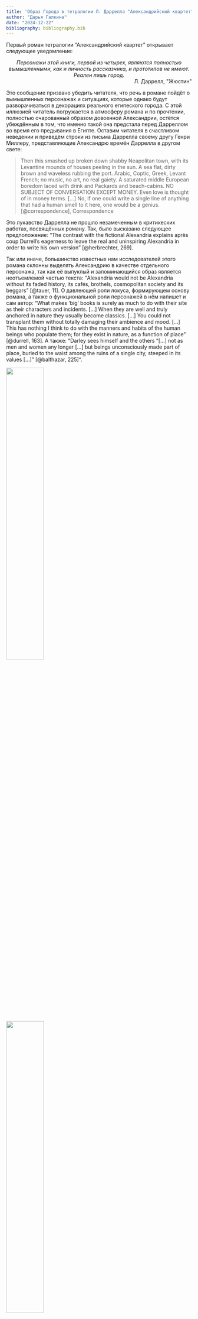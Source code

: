 ```yaml
---
title: 'Образ Города в тетралогии Л. Даррелла "Александрийский квартет"'
author: "Дарья Галкина"
date: "2024-12-22"
bibliography: bibliography.bib
---
```

Первый роман тетралогии "Александрийский квартет" открывает следующее уведомление:
```{=html}
<i>
<div style="text-align: center;">
Персонажи этой книги, первой из четырех, 
являются полностью вымышленными, 
как и личность рассказчика, и прототипов не имеют. 
Реален лишь город.
</div>
</i>
<div style="text-align: right;">
Л. Даррелл, "Жюстин"
</div>
```


Это сообщение призвано убедить читателя, что речь в романе пойдёт о вымышленных персонажах и ситуациях, которые однако будут разворачиваться в декорациях реального египеского города. С этой иллюзией читатель погружается в атмосферу романа и по прочтении, полностью очарованный образом довоенной Александрии, остётся убеждённым в том, что именно такой она предстала перед Дарреллом во время его предывания в Египте. Оставим читателя в счастливом неведении и приведём строки из письма Даррелла своему другу Генри Миллеру, представляющие Александрю времён Даррелла в другом свете:

>Then this smashed up broken down shabby Neapolitan town, with its 
Levantine mounds of houses peeling in the sun. A sea flat, dirty brown 
and waveless rubbing the port. Arabic, Coptic, Greek, Levant French; 
no music, no art, no real gaiety. A saturated middle European boredom 
laced with drink and Packards and beach-cabins. NO SUBJECT OF 
CONVERSATION EXCEPT MONEY. Even love is thought of in money 
terms. […] No, if one could write a single line of anything that had a 
human smell to it here, one would be a genius. 
>[@correspondence], Correspondence

Это лукавство Даррелла не прошло незамеченным в критикеских работах, посвящённых роману. Так, было высказано следующее предположение: "The contrast with the fictional Alexandria explains après coup Durrell’s eagerness to leave the real and uninspiring Alexandria in order to write his own version" [@herbrechter, 269]. 

Так или иначе, большинство известных нам исследователей этого романа склонны выделять Александрию в качестве отдельного персонажа, так как её выпуклый и запоминающийся образ является неотъемлемой частью текста: "Alexandria would not be Alexandria without its faded history, its cafés, brothels, cosmopolitan society and its beggars" [@tauer, 11]. О давлеющей роли локуса, формирующем основу романа, а также о функциональной роли персонажей в нём напишет и сам автор: "What makes ‘big’ books is surely as much to do with their site as their characters and incidents. […] When they are well and truly anchored in nature they usually become classics. […] You could not transplant them without totally damaging their ambience and mood. […] This has nothing I think to do with the manners and habits of the human beings who populate them; for they exist in nature, as a function of place" [@durrell, 163]. А также: "Darley sees himself and the others “[…] not as men and women any longer […] but beings unconsciously made part of place, buried to the waist among the ruins of a single city, steeped in its values […]” [@balthazar, 225]".

::: {layout-ncol="2"}
![](https://i.pinimg.com/originals/a3/b3/bc/a3b3bc96dfe45f9b6e34495eae2dbf80.jpg){width="45%"}

![](https://i.pinimg.com/736x/d5/b3/c4/d5b3c4c3c2c729f4ba838d02d74ea1db.jpg){width="45%"}
:::


# Дизайн исследования

В этой связи мне стало интересно опробовать количественные методы анализа текста на материале этого романа и рассмотреть образ Александрии через призму векторизованного контекстуального окружения слов, которые могут быть связаны с образом города. 

Оговорюсь, что данное исследование не призвано открыть новую страницу в богатой истории трактовки романа. На мой взгляд, система образов - один из наиболее трудно формализуемых элементов художественного текста, поэтому её анализ остаётся прерогативой близкого чтения. Тем не менее, в данной работе предпринята попытка количественного анализа текста, в рамках которой я надеюсь прокомментировать некоторые из традиционных положений, выдвигаемых литературоведами в отношении образа города, а также оценить потенциал метода точной взаимной информации для изучения образной системы художественного текста.

В рамках данной работы предлагается разделить текст на контекстные окна, которые будут отражать информацию о совместной встречаемости слов, а затем посчитать меру взаимной информации между словами, которая позволит определить, в каких словах автор обычно описывает Александрию. 

# Ход работы

## Подготовка данных

Материалом для работы послужила электронная копия романа (любезно предоставленная мне переводчиком для исследовательских целей), так как опубликованный после редакторских правок текст не доступен в открытом доступе и защищён авторским правом. Книги хранятся в формате ".docx" и, как показала пробная лемматизация, не нуждаются в глубокой очистке. Однако для приведения данных к опрятному формату унифицируем кавычки, избавимся от упоминаний автора и названия книги, а также примечаний переводчика.

```r
library(readtext)
library(tidyverse)
library(tidytext)
library(udpipe)
library(widyr)

file_paths <- c("Justine.docx", "Balthazar.docx", 
                "Mountolive.docx","Clea.docx")
names <- gsub(pattern = "\\.docx$", replacement = "", x = file_paths)

texts <- list()
for (doc in file_paths) {
  texts[[doc]] <- readtext(doc)$text
}


all_books <- tibble(
  Книга = names[], 
  Текст = unlist(texts))

unify_quotes <- function(text) {
  text <- str_replace_all(text, "[\u201C\u201D\u2018\u2019\u00AB\u00BB\"]", "\"")
  return(text)
}

delete_footnotes <- function(text) {
  text <- str_replace_all(text, "(?s)(?i)Примечания.*$", "")
  return(text)
}

delete_novel_info <- function(text) {
  text <- str_replace_all (text, "(?i)(Лоренс Даррелл|Жюстин|Бальтазар|Маунтолив|Клеа|Александрийский квартет)", "")
  return(text)
}

all_books <- all_books |>
  mutate(Текст = unify_quotes(Текст)) |>
  mutate(Текст = delete_footnotes(Текст)) |>
  mutate(Текст = delete_novel_info(Текст))
```
## Лемматизация

Аннотируем все тексты при помощи модели "syntagrus" и сохраним некоторые знаменательные части речи, которые будут действительно информативны при анализе контекстуально близких слов. Конечно, такое решение будет означать, что при дальнейшем делении текста "окна" не будут строго равны по величине (в каких-то фрагментах оригинального текста, несомненно, будет больше или меньше служебных частей речи). Однако такое решение, несомненно, предпочтительнее, чем полный отказ от лемматизации.

Кроме того, необходимо оговориться, что лемматизация снимает местоименную анафору, а значит поиск слов, связанных с городом, не будет принимать во внимание местоимения, к ним относящиеся. Конечно, в лемматизированном датасете хранится информация о вершинах, к которым относятся местоимения (в границах одного предложения), но отслеживание таких связей составляет отдельный предмет исследования. В оправдание игнорирования этого аспекта в данной работе заметим, что расстояние между главным словом и относящимся к нему местоимением обычно не превышает 1-2 предложений и будет компенсировано величиной окна.
```r
invisible({
  udpipe_download_model(language = "russian-syntagrus")
})

```
```r
syntagrus <- udpipe_load_model(file = "russian-syntagrus-ud-2.5-191206.udpipe")
annotated <- udpipe_annotate(syntagrus, all_books$Текст, Книга =  all_books$Книга)
annotated_tb <- as_tibble(annotated)

notion_words <- annotated_tb |>
  filter (upos %in% c("NOUN", "VERB", "ADJ", "PROPN")) 

nested <- notion_words |>
  select (doc_id, lemma) |>
  nest (lemmas = c(lemma)) 
```
## Оценка точечной взаимной информации

Разделим романы на контекстные окна фиксированной величины. Я проводила эксперименты с разными размерами окон и остановилась на 15-ти словах как аналоге развёрнутой фразы/небольшого абзаца, в рамках которой можно говорить о контекстуальных взаимосвязях. 

Сначала применим алгоритм к первому роману тетралогии, к "Жюстин", а затем повторим то же самое для остальных книг и проанализируем результаты. Вычислим PPMI, чтобы избавиться от отрицательных значений PMI (они свидетельствуют о том, что вероятность встретить два слова в контексте выше, чем вероятность встретить их по отдельности; такие выводы требуют проверки на большом корпусе, поэтому плохо интерпретируемы в рамках текущей работы).

Затем сделам матрицу менее разреженной при помощи сингулярного разложения матрицы (SVD).
```r
slide_windows <- function(tbl, window_size) {
  skipgrams <- slider::slide(
    tbl, 
    ~.x, 
    .after = window_size - 1, 
    .step = 1, 
    .complete = TRUE
  )
  
  safe_mutate <- safely(mutate)
  
  out <- map2(skipgrams,
              1:length(skipgrams),
              ~ safe_mutate(.x, window_id = .y))
  
  out |> 
    transpose() |> 
    pluck("result") |> 
    compact() |> 
    bind_rows()
}

windowed_Justine <- nested |> 
  filter (doc_id == "doc1") |>
  mutate(lemmas = map(lemmas, slide_windows, 20L)) |> 
  unnest(lemmas) |>
  select (- doc_id)

pmi_tbl_Justine <- windowed_Justine  |> 
  pairwise_pmi(lemma, window_id) 

ppmi_tbl_Justine <- pmi_tbl_Justine |> 
  mutate(ppmi = case_when(pmi < 0 ~ 0, .default = pmi))

word_emb_Justine <- ppmi_tbl_Justine |> 
  widely_svd(item1, item2, ppmi,
             weight_d = FALSE, nv = 100) |> 
  rename(word = item1)
```
# Поиск ближайших по контексту слов

Для начала необходимо определиться, по каким словам стоит совершать поиск. Опытным путём выяснилось, что слова "Александрия" и "город", как и ожидалось, довольно частотны и показательны. В некоторых книгах также иллюстративен был поиск контекста к слову "улица" - место действия большинства сцен романа. Были также предприняты попытки искать контекстуально близкие слова к леммам "тротуар" и "минарет" (landmark александрийского пейзажа), но результаты не были достаточно информативны.

## "Жюстин"

```r
nearest_neighbors <- function(df, feat, doc=F) {
  inner_f <- function() {
    widely(
      ~ {
        y <- .[rep(feat, nrow(.)), ]
        res <- rowSums(. * y) / 
          (sqrt(rowSums(. ^ 2)) * sqrt(sum(.[feat, ] ^ 2)))
        
        matrix(res, ncol = 1, dimnames = list(x = names(res)))
      },
      sort = TRUE
    )}
  if (doc) {
    df |> inner_f()(doc, dimension, value) }
  else {
    df |> inner_f()(word, dimension, value)
  } |> 
    select(-item2)
}

word_emb_Justine |> 
  nearest_neighbors ("город")
word_emb_Justine |> 
  nearest_neighbors ("Александрия")
word_emb_Justine |> 
  nearest_neighbors ("Город")
word_emb_Justine |> 
  nearest_neighbors ("улица")

```
Проанализируем контекстуально близкие к искомым слова. Заметим, что в результатах присутствует много ошибок лемматизации, которые объясняются богатым барочным языком романа с вкраплениями низкоупотребительной лексики, а также наличием реалий и большого количества имён собственных. Однако ошибки лемматизации не препятствуют анализу текста, так как в большинстве случаев можно реконструировать правильную лемму.

Рассмотрим, из каких компонент вырисовывается образ города. Слова "размалёванный" ("размалеванных хибарок местных шлюх"), "нищий" и "Мелисса" (возлюбленная рассказчика, проститутка) создают впечатление развращённого и дешёвого места, "уличной" Александрии, города доступной любви. Об этом аспекте романа пишет [@tauer, 6]: "Durrell’s dwelling on sex in the four novels". Этому чувству "низкого" также созвучен эпизод книги, где упоминается слово "красить": "Но потом еще несколько дней глина на улице была пропитана его кровью [разезанного на улице верблюда] и красила красным наши босые ноги", а также слова "спекаться" и "сладковатый" (слова, оставляющие тягостное впечатление): "Улица из спекшейся, со сладковатым запахом глины, размякшей под дождем, но не мокрой".

Другое наблюдение [@tauer, 6], космополитизм города ("In the four novels we are pre predominantly in contact with the cosmopolitan society of the city"), также подтверждается результатами векторизации: в этой книге встречается слово "сирийка", которое впишется в ряд других национальностей и религий, обнаруженных при анализе других романов тетралогии.

Упоминание Антония и "поэта" поднимает отдельный смысловой пласт романа. Речь идёт о К. Кавафисе, "старом поэте", как он назван в книге, стихи которого прямо или косвенно цитируются к тексте. Даррелл читал по-гречески и мог по достоинству оценить творчество поэта, кроме того, как пишет [@katope, 125-126], его восприятие города было созвучно поэзии Кавафиса: “It is not surprising that Durrell turned to Cavafy's poetry to enrich his Quartet; during his years in Alexandria, his state of mind in the atmosphere of the city was such that he must have felt an affinity with the Greek poet”. Среди упомянутых в тексте стихотворений поэта - *"Покидает Дионис Антония"* (ориг. *"Ἀπολείπειν ὁ θεὸς Ἀντώνιον"*) об осаде Александрии Октавианом. Согласно Плутарху, Антоний услышал звуки оркеста в ночь перед осадой, которые означали, что его покровитель Дионис покидает его и что Антонию нужно готовиться к расставанию с Александрией: "κι αποχαιρέτα την, την Αλεξάνδρεια που χάνεις". Другое стихотворение Кавафиса, фигурирующее в тексте - «Город» - наоборот, говорит о невозможности героя сбежать из-под власти города. Упоминание великого греческого поэта, прочно укоренённого в александрийской культуре, и его стихов, описывающих город, довлеющий над судьбой персонажа, оказывается для Даррелла важным инструментом в формировании образа Александрии. 

Не менее важным видится упоминание "мелодии" ("мелодия оркестра"), которая задаёт мотив карнавальности и характеризует Александрию как пространство праздника. Эта компонента получит своё развитие и в других книгах тетралогии.

Стоит также пояснить слова "платонический", "посредник", "ботанический" и "козёл". Как ни странно, они характеризуют одного персонажа: "Бальтазар — его [города] платонический *daimon*, посредник между его божествами и его людьми". Этот герой напоминает рассказчику "ботанического козла", "Пана" с "козлиными глазами". Бальтазар - несомненно, ключ к пониманию образа города, его "демон", поэтому их совместное упоминание вполне объяснимо.

Также среди ближайших соседей искомых слов встречаются упоминания кафе «Аль Актар» - фигуранта большого количества эпизодов романа, игры "триктрак", репрезентующей сцены аристократичной жизни богатых александрийцев, и Мнемджяна - персонажа, которого рассказчик называет "архивом города".


## "Бальтазар"

```r
word_emb_Balthazar <- nested |> 
  filter (doc_id == "doc2") |>
  mutate(lemmas = map(lemmas, slide_windows, 15L)) |> 
  unnest(lemmas) |>
  select (- doc_id) |> 
  pairwise_pmi(lemma, window_id)|> 
  mutate(ppmi = case_when(pmi < 0 ~ 0, .default = pmi))|> 
  widely_svd(item1, item2, ppmi,
             weight_d = FALSE, nv = 100) |> 
  rename(word = item1)

word_emb_Balthazar |> 
  nearest_neighbors ("город")
word_emb_Balthazar |> 
  nearest_neighbors ("Александрия")
word_emb_Balthazar |> 
  nearest_neighbors ("улица")
```
В "Бальтазаре" громче звучит мотив праздника, начатый в "Жюстин", и среди ближайших по контексту слов встречаются "люстра", "оранжерейный", "украшение", "отзвук" [забытого карнавала], "пушинка" [гитарного перезвона в темном воздухе полночных улиц]. Здесь же можно отследить мотив тьмы, который, по мнению многих исследователей, является одним из самых характерных для первых трёх частей романа (что однако трудно утверждать, основываясь на результатах векторизации). Полагаю, оппозицию день/ночь, которая явно вырисовывается в тетралогии (путь от тьмы к свету в последней книге), сложно отследить, потому что упоминания соответствующей лексики контекстуально не связано со словом "город". 

Тема карнавала пронизывает практически все связанные с городом контексты. Вот некоторые фрагменты текста, содержащие найденные слова: "На улицах города будет много *пастушек* и *арлекинов*, *Антониев* и *Клеопатр*, будут толпы Александров. <...> У ворот еще стояли *лимузины* и сонные слуги, но улицы уже успели опустеть, и шаги мои звучали диковато и резко, отлепляясь за моей спиной от тротуара". В первом фрагменте также появляется упоминание масочности, обманчивости - ведущего мотива тетралогии. Он будет выражаться в упоминании луны, зеркал, масок и отражения в воде - того, что искажает истину. К сожалению, поиск контекстуальных соседей не позволяет приблизиться к этому аспекту интерпретации текста, так как он разлит в каждой сцене романа и не связан с городом контекстуально, но, без всяких сомнений, отражает его двуличную природу. О многоликости города напишет [@tauer, 8] в связи с явной параллелью, проводимой между обманчивой героиней Жюстин и самим городом: "Alexandria is more than once compared to a woman and more than once compared to Justine in particular, and the ambiguity that surrounds both is clear from the beginning". 

## "Маунтолив"

```r
word_emb_Mountolive <- nested |> 
  filter (doc_id == "doc3") |>
  mutate(lemmas = map(lemmas, slide_windows, 15L)) |> 
  unnest(lemmas) |>
  select (- doc_id) |> 
  pairwise_pmi(lemma, window_id)|> 
  mutate(ppmi = case_when(pmi < 0 ~ 0, .default = pmi))|> 
  widely_svd(item1, item2, ppmi,
             weight_d = FALSE, nv = 100) |> 
  rename(word = item1)

word_emb_Mountolive |> 
  nearest_neighbors ("город")
word_emb_Mountolive |> 
  nearest_neighbors ("Александрия")
```
"Маунтолив" - это, в первую очередь, детективный роман об английском дипломате в Египте, о чём говорят встретившиеся слова "штаб-квартира", "спецпоезд", "посольство". Также в тексте присутствует много описывающих природу слов ("марево", "финики", "дюна", "лето", "хамсин"): действие романа часто происходит в пустыне, за городом.

Наиболее ярким из представленных видится слово "химерический [город]" - довольно точное и поэтичное описание эклектичной Александрии.


## "Клеа"

```r
word_emb_Clea <- nested |> 
  filter (doc_id == "doc4") |>
  mutate(lemmas = map(lemmas, slide_windows, 15L)) |> 
  unnest(lemmas) |>
  select (- doc_id) |> 
  pairwise_pmi(lemma, window_id)|> 
  mutate(ppmi = case_when(pmi < 0 ~ 0, .default = pmi))|> 
  widely_svd(item1, item2, ppmi,
             weight_d = FALSE, nv = 100) |> 
  rename(word = item1)

word_emb_Clea |> 
  nearest_neighbors ("город")
word_emb_Clea |> 
  nearest_neighbors ("Александрия")
word_emb_Clea |> 
  nearest_neighbors ("улица")
```

В "Клеа" читатель встречает живописный портрет города, описанный рассказчиком и не требующий дополнительных комментариев (найденные по контекстуальному поиску слова выделены курсивом): "Этот город всегда был *извращен*, но в том, как он следовал своим *извращенным* наклонностям, был стиль, этакая старомодная *неторопливость*, даже в постелях с *почасовой* оплатой: но не стоя же, не прислонившись к стене, или к дереву, или к *капоту* грузовика! А теперь город порой напоминает мне публичную *уборную*. 

На страницах этой книги также встречаются слова "царство" и "царственный". "Как будто и им было дело до нашего отъезда с этого маленького острова: долгожданное посланье от Нессима наконец пришло — как повестка назад, в Царство Мертвых" - страшная перифраза отзначает Александрию, из которой рассказчик уезжает и откуда получает послания от знакомых. В другом фрагменте "царственный" служит способом мощного противопоставления, символизирующего противоречивость города: "Александрия, *принцесса* и *шлюха*. *Царственный* город и, разом, anus mund . Ты останешься неизменной *вовек*, покуда разные расы не перестанут здесь бродить, как *сусло* в *чане*; покуда тысячей фонтанов плещут – будто бы из-под земли – на улицы твои и площади химически активные *гейзеры* страстей и злобы, ярости и, вдруг, внезапных протрезвлений. 

# Вместо заключения

На мой взгляд, в данной работе мне удалось подсветить многие важные аспекты, составляющие образ Александрии. Конечно, его анализ требует более тонкого и глубокого подхода, но не будет большим преувеличением утверждать, что PMI - довольно эффективный инструмент дальнего чтения при решении подобного рода задач, который позволяет охватить взглядом одним взглядом всю структуру серии романов, что всегда является нетривальной задачей при ближнем чтении. 
